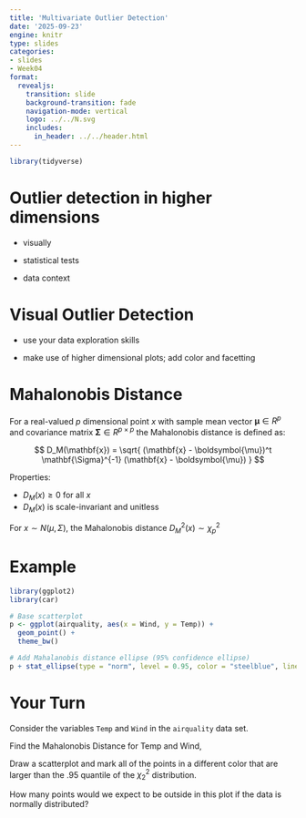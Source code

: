 ```yaml
---
title: 'Multivariate Outlier Detection'
date: '2025-09-23'
engine: knitr
type: slides
categories:
- slides
- Week04
format:
  revealjs:
    transition: slide
    background-transition: fade
    navigation-mode: vertical
    logo: ../../N.svg
    includes:
      in_header: ../../header.html
---
```


```r
library(tidyverse)
```

# Outlier detection in higher dimensions

- visually

- statistical tests

- data context

# Visual Outlier Detection

- use your data exploration skills 

- make use of higher dimensional plots; add color and facetting

# Mahalonobis Distance

For a real-valued $p$ dimensional point $x$ with sample mean vector $\boldsymbol{\mu} \in R^p$ and covariance matrix $\mathbf{\Sigma} \in R^{{p \times p}}$ the Mahalonobis distance is defined as:

$$
D_M(\mathbf{x}) = \sqrt{ (\mathbf{x} - \boldsymbol{\mu})^t \mathbf{\Sigma}^{-1} (\mathbf{x} - \boldsymbol{\mu}) }
$$

Properties:

- $D_M(x) \ge 0$ for all $x$
- $D_M(x)$ is scale-invariant and unitless


For $x \sim N(\mu,\Sigma)$, the Mahalonobis distance $D_M^2(x) \sim \chi^2_p$

# Example

```r
library(ggplot2)
library(car)

# Base scatterplot
p <- ggplot(airquality, aes(x = Wind, y = Temp)) +
  geom_point() +
  theme_bw()

# Add Mahalanobis distance ellipse (95% confidence ellipse)
p + stat_ellipse(type = "norm", level = 0.95, color = "steelblue", linewidth = 1.5)
```

# Your Turn {background-color="#006666"}

Consider the variables `Temp` and `Wind` in the `airquality` data set. 

Find the Mahalonobis Distance for Temp and Wind,

Draw a scatterplot and mark all of the points in a different color that are larger than  the .95 quantile of the $\chi^2_2$ distribution.

How many points would we expect to be outside in this plot if the data is normally distributed?
